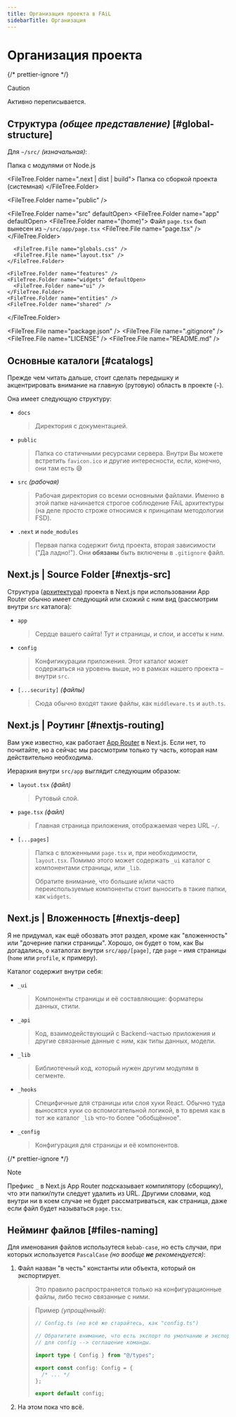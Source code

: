 ```yaml
---
title: Организация проекта в FAiL
sidebarTitle: Организация
---
```



# Организация проекта

{/* prettier-ignore */}
> [!CAUTION]
>
> Активно переписывается.

## Структура _(общее представление)_ [#global-structure]

Для `~/src/` _(изначальная)_:

<FileTree className="w-full">
  <FileTree.Folder name="node_modules">
    Папка с модулями от Node.js
  </FileTree.Folder>

<FileTree.Folder name=".next | dist | build">
  Папка со сборкой проекта (системная)
</FileTree.Folder>

<FileTree.Folder name="public" />

  <FileTree.Folder name="src" defaultOpen>
    <FileTree.Folder name="app" defaultOpen>
      <FileTree.Folder name="(home)">
        <span>
          Файл <code>page.tsx</code> был вынесен из
           <code>~/src/app/page.tsx</code>
        </span>
        <FileTree.File name="page.tsx" />
      </FileTree.Folder>

      <FileTree.File name="globals.css" />
      <FileTree.File name="layout.tsx" />
    </FileTree.Folder>

    <FileTree.Folder name="features" />
    <FileTree.Folder name="widgets" defaultOpen>
      <FileTree.Folder name="ui" />
    </FileTree.Folder>
    <FileTree.Folder name="entities" />
    <FileTree.Folder name="shared" />

  </FileTree.Folder>

  <FileTree.File name="package.json" />
  <FileTree.File name=".gitignore" />
  <FileTree.File name="LICENSE" />
  <FileTree.File name="README.md" />
</FileTree>

## Основные каталоги [#catalogs]

Прежде чем читать дальше, стоит сделать передышку и акцентрировать
внимание на главную (рутовую) область в проекте (`~`).

Она имеет следующую структуру:

- `docs`

  > Директория с документацией.

- `public`

  > Папка со статичными ресурсами сервера. Внутри Вы можете встретить
  > `favicon.ico` и другие интересности, если, конечно, они там есть
  > 😅

- `src` _(рабочая)_

  > Рабочая директория со всеми основными файлами. Именно в этой папке
  > начинается строгое соблюдение FAiL архитектуры (на деле просто
  > строже относимся к принципам методологии FSD).

- `.next` и `node_modules`

  > Первая папка содержит билд проекта, вторая зависимости ("Да
  > ладно!"). Они **обязаны** быть включены в `.gitignore` файл.

## Next.js | Source Folder [#nextjs-src]

Структура
([архитектура](https://nextjs.org/docs/app/getting-started/project-structure))
проекта в Next.js при использовании App Router обычно имеет следующий
или схожий с ним вид (рассмотрим внутри `src` каталога):

- `app`

  > Сердце вашего сайта! Тут и страницы, и слои, и ассеты к ним.

- `config`

  > Конфигикурации приложения. Этот каталог может содержаться на
  > уровень выше, но в рамках нашего проекта – внутри `src`.

- `[...security]` _(файлы)_

  > Сюда обычно входят такие файлы, как `middleware.ts` и `auth.ts`.

## Next.js | Роутинг [#nextjs-routing]

Вам уже известно, как работает
[App Router](https://nextjs.org/docs/app) в Next.js. Если нет, то
почитайте, но а сейчас мы рассмотрим только ту часть, которая нам
действительно необходима.

Иерархия внутри `src/app` выглядит следующим образом:

- `layout.tsx` _(файл)_

  > Рутовый слой.

- `page.tsx` _(файл)_

  > Главная страница приложения, отображаемая через URL `~/`.

- `[...pages]`

  > Папка с вложенными `page.tsx` и, при необходимости, `layout.tsx`.
  > Помимо этого может содержать `_ui` каталог с компонентами
  > страницы, или `_lib`.
  >
  > Обратите внимание, что большие и/или часто переиспользуемые
  > компоненты стоит выносить в такие папки, как `widgets`.

## Next.js | Вложенность [#nextjs-deep]

Я не придумал, как ещё обозвать этот раздел, кроме как "вложенность"
или "дочерние папки страницы". Хорошо, он будет о том, как Вы
догадались, о каталогах внутри `src/app/[page]`, где `page` – имя
страницы (`home` или `profile`, к примеру).

Каталог содержит внутри себя:

- `_ui`

  > Компоненты страницы и её составляющие: форматеры данных, стили.

- `_api`

  > Код, взаимодействующий с Backend-частью приложения и другие
  > связанные данные с ним, как типы данных, модели.

- `_lib`

  > Библиотечный код, который нужен другим модулям в сегменте.

- `_hooks`

  > Специфичные для страницы или слоя хуки React. Обычно туда
  > выносятся хуки со вспомогательной логикой, в то время как в тот же
  > каталог `_lib` что-то более "обобщённое".

- `_config`

  > Конфигурация для страницы и её компонентов.

{/* prettier-ignore */}
> [!NOTE]
>
> Префикс `_` в Next.js App Router подсказывает компилятору
> (сборщику), что эти папки/пути следует удалить из URL. Другими
> словами, код внутри ни в коем случае не будет рассматриваться, как
> страница, даже если файл будет называться `page.tsx`.

## Нейминг файлов [#files-naming]

Для именования файлов использутеся `kebab-case`, но есть случаи, при
которых используется `PascalCase` _(но вообще **не** рекомендуется)_:

1. Файл назван "в честь" константы или объекта, который он
   экспортирует.

   > Это правило распространяется только на конфигурационные файлы,
   > либо тесно связанные с ними.

   > Пример _(упрощённый)_:
   >
   > ```ts
   > // Config.ts (но всё же старайтесь, как "config.ts")
   >
   > // Обратитите внимание, что есть экспорт по умолчанию и экспорт
   > // для config --> соглашение команды.
   >
   > import type { Config } from "@/types";
   >
   > export const config: Config = {
   >   /* ... */
   > };
   >
   > export default config;
   > ```

2. На этом пока что всё.
